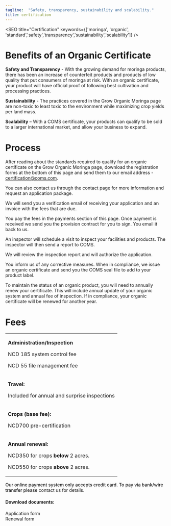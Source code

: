 ```yaml
---
tagline:  "Safety, transparency, sustainability and scalability."
title: certification
---
```



<SEO title="Certification" keywords={['moringa', 'organic', 'standard','safety','transparency','sustainability','scalability']} />

<!-- illustrations imports -->



<h1 className="benefit">Benefits of an Organic Certificate</h1>

**Safety and Transparency** - With the growing demand for moringa products, there has been an increase of counterfeit products and products of low quality that put consumers of moringa at risk. With an organic certificate, your product will have official proof of following 
best cultivation and processing practices. 

**Sustainability** - The practices covered in the Grow Organic Moringa  page are non-toxic to 
least toxic to the environment while maximizing crop yields per land mass.

**Scalability** – With a COMS certificate, your products can qualify to be sold to a larger international market, and allow your business to expand.

<Seals />


<h1 className="certificateLine">Process</h1>

<Ctitle icon={registrationIcon}  heading="1. Registration" />

After reading about the standards required to qualify for an organic certificate on the <Link to="/cultivation">Grow Organic Moringa</Link> page, download the <Link to="/certification">registration forms</Link> at the bottom of this page and send them to our email address - <a href="emailto:certification@coms.com">certification@coms.com.</a>

You can also contact us through the contact page for more information and request an <Link to="/contact">application package</Link>.

<Ctitle icon={verificationIcon}  heading="2. Verification" />

We will send you a verification email of receiving your application and an invoice with the fees that are due. 

<Ctitle icon={paymentIcon}  heading="3. Payment" />

You pay the fees in the payments section of this page. Once payment is received we send you the provision  contract for you to sign. 
You email it back to us.

<Ctitle icon={inspectionIcon}  heading="4. Inspection" />

An inspector will schedule a visit to inspect your facilities and products. The inspector will then send a report to COMS.

<Ctitle icon={authorizationIcon}  heading="5. Authorization" />

We will review the inspection report and will authorize the application.

<Ctitle icon={certificationIcon}  heading="6. Certification" />

You inform us of any corrective measures. When in compliance, we issue an organic certificate and send you the COMS seal file to add to your product label.

<Ctitle icon={maintenanceIcon}  heading="7. Maintenance" />

To maintain the status of an organic product, you will need to annually renew your certificate.  This will include annual update of your organic system and annual fee of inspection. If in compliance, your organic certificate will be renewed for another year.

<h1 className="certificateLine">Fees</h1>

<table className="feeDesign">
    <tr>
        <td>
        <p><b>Administration/Inspection</b></p>
        <p>NCD 185 system control fee</p>
        <p>NCD 55 file management fee</p>
        </td>
    </tr>
    <tr>
        <td>
        <p><b>Travel:</b></p>
        <p>Included for annual and surprise inspections</p>        
        </td>
    </tr>
    <tr>
        <td>
        <p><b>Crops (base fee):</b></p>
        <p>NCD700 pre-certification</p>        
        </td>
    </tr>
    <tr>
        <td>
        <p><b>Annual renewal:</b></p>
        <p>NCD350 for crops <b>below</b> 2 acres.</p>
        <p>NCD550 for crops <b>above </b>2 acres.</p>        
        </td>
    </tr>
</table>

<p className="desaLine">
<span style="font-weight:500;">Our online payment system only accepts credit card. To pay via bank/wire transfer please </span><Link to="/contact">contact us for details</Link>. </p>


<ItemSelectionForm fullwidth/>

<div style={{ marginTop: 100, paddingTop:20, paddingBottom: 20}}>
<h4>Download documents:</h4>
<Link>Application form</Link> <br />
<Link>Renewal form</Link>
</div>